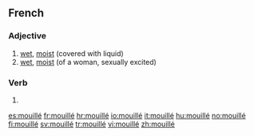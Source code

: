 ==French==

===Adjective===
{{fr-adj|sort=mouille}}

# [[wet]], [[moist]] (covered with liquid)
# [[wet]], [[moist]] (of a woman, sexually excited)

===Verb===
{{fr-past participle|sort=mouille}}

# {{past participle of|mouiller|lang=fr|sort=mouille}}

[[es:mouillé]]
[[fr:mouillé]]
[[hr:mouillé]]
[[io:mouillé]]
[[it:mouillé]]
[[hu:mouillé]]
[[no:mouillé]]
[[fi:mouillé]]
[[sv:mouillé]]
[[tr:mouillé]]
[[vi:mouillé]]
[[zh:mouillé]]